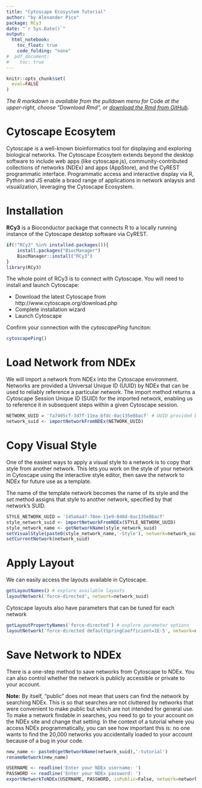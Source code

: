 ```yaml
---
title: "Cytoscape Ecosystem Tutorial"
author: "by Alexander Pico"
package: RCy3
date: "`r Sys.Date()`"
output: 
  html_notebook:
    toc_float: true
    code_folding: "none"
#  pdf_document:
#    toc: true  
---
```

```r
knitr::opts_chunk$set(
  eval=FALSE
)
```

*The R markdown is available from the pulldown menu for* Code *at the upper-right, choose "Download Rmd", or [download the Rmd from GitHub](https://raw.githubusercontent.com/cytoscape/cytoscape-automation/master/for-scripters/R/notebooks/ismb-network-analysis-tutorial.Rmd).*

# Cytoscape Ecosytem
Cytoscape is a well-known bioinformatics tool for displaying and exploring biological networks. The Cytoscape Ecosytem extends beyond the desktop software to include web apps (like cytoscape.js), community-contributed collections of networks (NDEx) and apps (AppStore), and the CyREST programmatic interface. Programmatic access and interactive display via R, Python and JS enable a braod range of applications in network anlaysis and visualization, leveraging the Cytoscape Ecosystem.


# Installation
**RCy3** is a Bioconductor package that connects R to a locally running instance of the Cytoscape desktop software via CyREST.
```r
if(!"RCy3" %in% installed.packages()){
    install.packages("BiocManager")
    BiocManager::install("RCy3")
}
library(RCy3)
```

The whole point of RCy3 is to connect with Cytoscape. You will need to install and launch Cytoscape: 

* Download the latest Cytoscape from http://www.cytoscape.org/download.php 
* Complete installation wizard
* Launch Cytoscape 

Confirm your connection with the *cytoscapePing* funciton:
```r
cytoscapePing()
```

# Load Network from NDEx
We will import a network from NDEx into the Cytoscape environment. Networks are provided a Universal Unique ID (UUID) by NDEx that can be used to reliably reference a particular network. The import method returns a Cytoscape Session Unique ID (SUID) for the imported network, enabling us to reference it in subsequent steps within a given Cytoscape session.

```r
NETWORK_UUID = 'fa7405cf-3d7f-11ea-bfdc-0ac135e8bacf' # UUID provided by NDEx
network_suid <- importNetworkFromNDEx(NETWORK_UUID) 
```
	
# Copy Visual Style
One of the easiest ways to apply a visual style to a network is to copy that style from another network. This lets you work on the style of your network in Cytoscape using the interactive style editor, then save the network to NDEx for future use as a template.

The name of the template network becomes the name of its style and the *set* method assigns that style to another network, specified by that network's SUID.
```r
STYLE_NETWORK_UUID = '145a6a47-78ee-11e9-848d-0ac135e8bacf'
style_network_suid <- importNetworkFromNDEx(STYLE_NETWORK_UUID) 
style_network_name <- getNetworkName(style_network_suid)
setVisualStyle(paste0(style_network_name,'-Style'), network=network_suid)
setCurrentNetwork(network_suid)
```

# Apply Layout
We can easily access the layouts available in Cytoscape.
```r
getLayoutNames() # explore available layouts
layoutNetwork('force-directed', network=network_suid)
```

Cytoscape layouts also have parameters that can be tuned for each network
```r
getLayoutPropertyNames('force-directed') # explore parameter options
layoutNetwork('force-directed defaultSpringCoefficient=1E-5', network=network_suid)
```

# Save Network to NDEx
There is a one-step method to save networks from Cytoscape to NDEx. You can also control whether the network is publicly accessible or private to your account.

**Note:** By itself, "public" does not mean that users can find the network by searching NDEx. This is so that searches are not cluttered by networks that were convenient to make public but which are not intended for general use. To make a network findable in searches, you need to go to your account on the NDEx site and change that setting. In the context of a tutorial where you access NDEx programmatically, you can see how important this is: no one wants to find the 20,000 networks you accidentally loaded to your account because of a bug in your code.

```r
new_name <- paste0(getNetworkName(network_suid),'-tutorial')
renameNetwork(new_name)

USERNAME <- readline('Enter your NDEx username: ')
PASSWORD <= readline('Enter your NDEx password: ')
exportNetworkToNDEx(USERNAME, PASSWORD, isPublic=False, network=network_suid)
```





